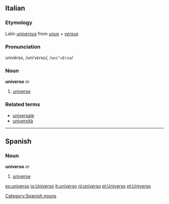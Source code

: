 ==Italian==
===Etymology===
Latin ''[[universus]]'' from ''[[unus]] + [[versus]]''
===Pronunciation===
univèrso, /uniˈvɛrso/, /<tt>uni"vErso</tt>/
===Noun===
'''universo''' ''m''

# [[universe]]

===Related terms===
*[[universale]]
*[[università]]

----
== Spanish ==
=== Noun ===
'''universo''' ''m''
# [[universe]]

[[Category:Spanish nouns]]

[[es:universo]]
[[io:Universo]]
[[it:universo]]
[[nl:universo]]
[[pl:Universo]]
[[pt:Universo]]